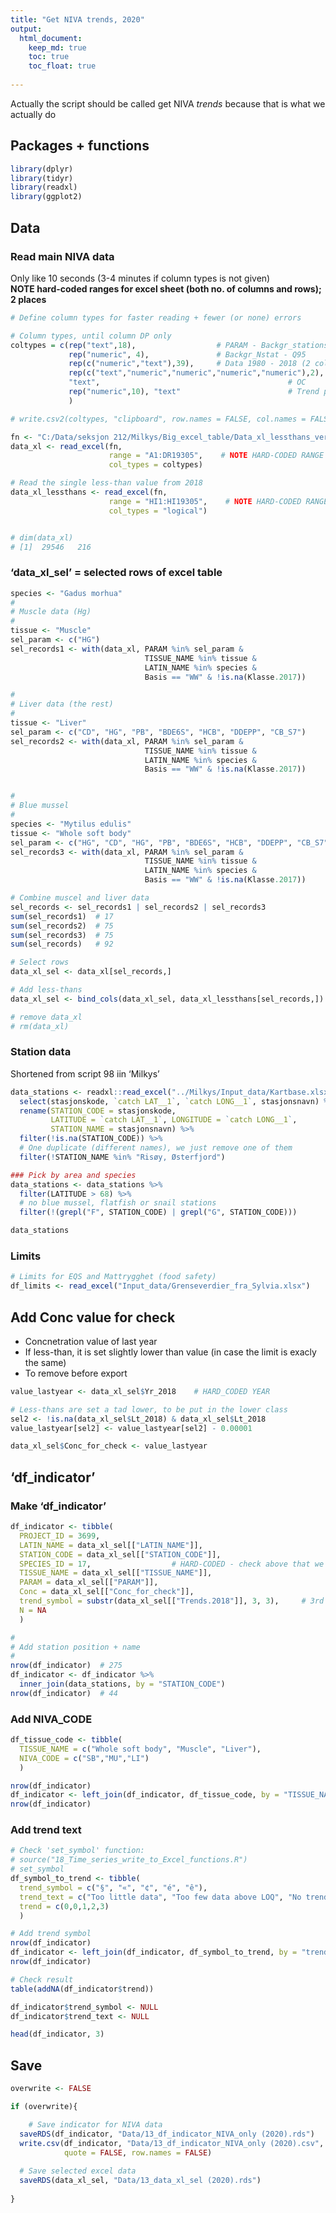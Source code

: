 ```yaml
---
title: "Get NIVA trends, 2020"
output: 
  html_document:
    keep_md: true
    toc: true
    toc_float: true
    
---
```


Actually the script should be called get NIVA _trends_ because that is what we actually do  

## Packages + functions  
```r
library(dplyr)
library(tidyr)
library(readxl)
library(ggplot2)

```

## Data
### Read main NIVA data  
Only like 10 seconds (3-4 minutes if column types is not given)  
__NOTE hard-coded ranges for excel sheet (both no. of columns and rows); 2 places__
```r
# Define column types for faster reading + fewer (or none) errors

# Column types, until column DP only
coltypes = c(rep("text",18),                  # PARAM - Backgr_stations
             rep("numeric", 4),               # Backgr_Nstat - Q95
             rep(c("numeric","text"),39),     # Data 1980 - 2018 (2 columns per year) [W/X - CU/CV]
             rep(c("text","numeric","numeric","numeric","numeric"),2),  # Ant.prøver - EQS threshold, 2016+2017 [CW-DF]
             "text",                                          # OC 
             rep("numeric",10), "text"                        # Trend p(long) - Trends, 2017 only [DH-DR]
             )

# write.csv2(coltypes, "clipboard", row.names = FALSE, col.names = FALSE)

fn <- "C:/Data/seksjon 212/Milkys/Big_excel_table/Data_xl_lessthans_ver12.xlsm"
data_xl <- read_excel(fn,
                      range = "A1:DR19305",    # NOTE HARD-CODED RANGE  
                      col_types = coltypes)

# Read the single less-than value from 2018
data_xl_lessthans <- read_excel(fn,
                      range = "HI1:HI19305",    # NOTE HARD-CODED RANGE  
                      col_types = "logical")


# dim(data_xl)
# [1]  29546   216

```

### 'data_xl_sel' = selected rows of excel table
```r

species <- "Gadus morhua"
#
# Muscle data (Hg)
#
tissue <- "Muscle"
sel_param <- c("HG")
sel_records1 <- with(data_xl, PARAM %in% sel_param & 
                              TISSUE_NAME %in% tissue & 
                              LATIN_NAME %in% species & 
                              Basis == "WW" & !is.na(Klasse.2017))

#
# Liver data (the rest)
#
tissue <- "Liver"
sel_param <- c("CD", "HG", "PB", "BDE6S", "HCB", "DDEPP", "CB_S7")
sel_records2 <- with(data_xl, PARAM %in% sel_param & 
                              TISSUE_NAME %in% tissue & 
                              LATIN_NAME %in% species & 
                              Basis == "WW" & !is.na(Klasse.2017))


#
# Blue mussel
#
species <- "Mytilus edulis"
tissue <- "Whole soft body"
sel_param <- c("HG", "CD", "HG", "PB", "BDE6S", "HCB", "DDEPP", "CB_S7")
sel_records3 <- with(data_xl, PARAM %in% sel_param & 
                              TISSUE_NAME %in% tissue & 
                              LATIN_NAME %in% species & 
                              Basis == "WW" & !is.na(Klasse.2017))

# Combine muscel and liver data
sel_records <- sel_records1 | sel_records2 | sel_records3
sum(sel_records1)  # 17
sum(sel_records2)  # 75
sum(sel_records3)  # 75
sum(sel_records)   # 92

# Select rows
data_xl_sel <- data_xl[sel_records,]

# Add less-thans
data_xl_sel <- bind_cols(data_xl_sel, data_xl_lessthans[sel_records,])

# remove data_xl
# rm(data_xl)

```


### Station data  
Shortened from script 98 iin 'Milkys'   
```r

data_stations <- readxl::read_excel("../Milkys/Input_data/Kartbase.xlsx") %>%
  select(stasjonskode, `catch LAT__1`, `catch LONG__1`, stasjonsnavn) %>%
  rename(STATION_CODE = stasjonskode,
         LATITUDE = `catch LAT__1`, LONGITUDE = `catch LONG__1`, 
         STATION_NAME = stasjonsnavn) %>%
  filter(!is.na(STATION_CODE)) %>%
  # One duplicate (different names), we just remove one of them
  filter(!STATION_NAME %in% "Risøy, Østerfjord")

### Pick by area and species  
data_stations <- data_stations %>% 
  filter(LATITUDE > 68) %>%
  # no blue mussel, flatfish or snail stations
  filter(!(grepl("F", STATION_CODE) | grepl("G", STATION_CODE)))

data_stations

```


### Limits
```r
# Limits for EQS and Mattrygghet (food safety)
df_limits <- read_excel("Input_data/Grenseverdier_fra_Sylvia.xlsx")

```


## Add Conc value for check  
- Concnetration value of last year  
- If less-than, it is set slightly lower than value (in case the limit is exacly the same)
- To remove before export
```r

value_lastyear <- data_xl_sel$Yr_2018    # HARD_CODED YEAR

# Less-thans are set a tad lower, to be put in the lower class
sel2 <- !is.na(data_xl_sel$Lt_2018) & data_xl_sel$Lt_2018
value_lastyear[sel2] <- value_lastyear[sel2] - 0.00001

data_xl_sel$Conc_for_check <- value_lastyear

```


## 'df_indicator'  

### Make 'df_indicator'  
```r

df_indicator <- tibble(
  PROJECT_ID = 3699,
  LATIN_NAME = data_xl_sel[["LATIN_NAME"]],
  STATION_CODE = data_xl_sel[["STATION_CODE"]],
  SPECIES_ID = 17,                  # HARD-CODED - check above that we only have cod stations
  TISSUE_NAME = data_xl_sel[["TISSUE_NAME"]],
  PARAM = data_xl_sel[["PARAM"]],
  Conc = data_xl_sel[["Conc_for_check"]],
  trend_symbol = substr(data_xl_sel[["Trends.2018"]], 3, 3),     # 3rd symbol, e.g. the "¢" in ê/¢ - FOR 10-YEAR TREND
  N = NA
  )

#
# Add station position + name
#
nrow(df_indicator)  # 275
df_indicator <- df_indicator %>% 
  inner_join(data_stations, by = "STATION_CODE")
nrow(df_indicator)  # 44


```


### Add NIVA_CODE
```r

df_tissue_code <- tibble(
  TISSUE_NAME = c("Whole soft body", "Muscle", "Liver"),
  NIVA_CODE = c("SB","MU","LI")
  )

nrow(df_indicator)
df_indicator <- left_join(df_indicator, df_tissue_code, by = "TISSUE_NAME")
nrow(df_indicator)

```

### Add trend text
```r

# Check 'set_symbol' function: 
# source("18_Time_series_write_to_Excel_functions.R")
# set_symbol
df_symbol_to_trend <- tibble(
  trend_symbol = c("§", "«", "¢", "é", "ê"),
  trend_text = c("Too little data", "Too few data above LOQ", "No trend", "Trend up", "Trend down"),
  trend = c(0,0,1,2,3)
  )

# Add trend symbol  
nrow(df_indicator)
df_indicator <- left_join(df_indicator, df_symbol_to_trend, by = "trend_symbol")
nrow(df_indicator)

# Check result
table(addNA(df_indicator$trend))

df_indicator$trend_symbol <- NULL
df_indicator$trend_text <- NULL

head(df_indicator, 3)

```

## Save  
```r

overwrite <- FALSE

if (overwrite){

    # Save indicator for NIVA data
  saveRDS(df_indicator, "Data/13_df_indicator_NIVA_only (2020).rds")
  write.csv(df_indicator, "Data/13_df_indicator_NIVA_only (2020).csv", 
            quote = FALSE, row.names = FALSE)
  
  # Save selected excel data
  saveRDS(data_xl_sel, "Data/13_data_xl_sel (2020).rds")
  
}

```

